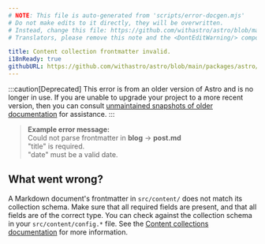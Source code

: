 ```yaml
---
# NOTE: This file is auto-generated from 'scripts/error-docgen.mjs'
# Do not make edits to it directly, they will be overwritten.
# Instead, change this file: https://github.com/withastro/astro/blob/main/packages/astro/src/core/errors/errors-data.ts
# Translators, please remove this note and the <DontEditWarning/> component.

title: Content collection frontmatter invalid.
i18nReady: true
githubURL: https://github.com/withastro/astro/blob/main/packages/astro/src/core/errors/errors-data.ts
---
```


<DontEditWarning />


:::caution[Deprecated]
This error is from an older version of Astro and is no longer in use. If you are unable to upgrade your project to a more recent version, then you can consult [unmaintained snapshots of older documentation](/vi/upgrade-astro/#older-docs-unmaintained) for assistance.
:::


> **Example error message:**<br/>
Could not parse frontmatter in **blog** → **post.md**<br/>
"title" is required.<br/>
"date" must be a valid date.

## What went wrong?
A Markdown document's frontmatter in `src/content/` does not match its collection schema.
Make sure that all required fields are present, and that all fields are of the correct type.
You can check against the collection schema in your `src/content/config.*` file.
See the [Content collections documentation](/vi/guides/content-collections/) for more information.
